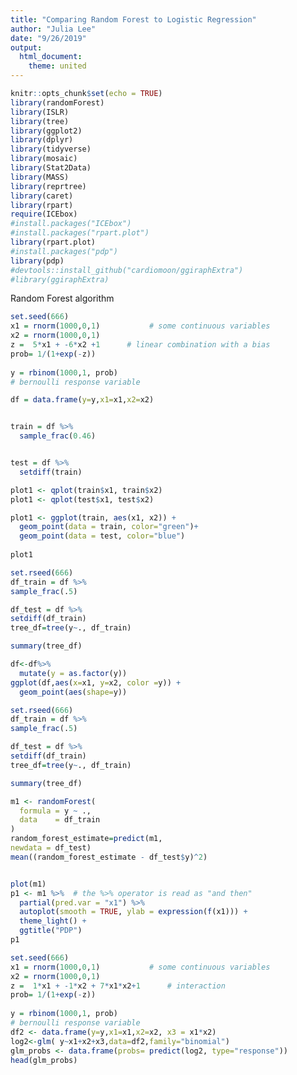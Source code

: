 ```yaml
---
title: "Comparing Random Forest to Logistic Regression"
author: "Julia Lee"
date: "9/26/2019"
output: 
  html_document:
    theme: united
---
```


```r
knitr::opts_chunk$set(echo = TRUE)
library(randomForest)
library(ISLR)
library(tree)
library(ggplot2) 
library(dplyr) 
library(tidyverse)
library(mosaic)
library(Stat2Data)
library(MASS)
library(reprtree)
library(caret)
library(rpart)
require(ICEbox)
#install.packages("ICEbox")
#install.packages("rpart.plot")
library(rpart.plot)
#install.packages("pdp")
library(pdp)
#devtools::install_github("cardiomoon/ggiraphExtra")
#library(ggiraphExtra)
```
Random Forest algorithm

```r
set.seed(666)
x1 = rnorm(1000,0,1)           # some continuous variables 
x2 = rnorm(1000,0,1)
z =  5*x1 + -6*x2 +1      # linear combination with a bias
prob= 1/(1+exp(-z))
   
y = rbinom(1000,1, prob) 
# bernoulli response variable

df = data.frame(y=y,x1=x1,x2=x2) 


train = df %>%
  sample_frac(0.46) 


test = df %>%
  setdiff(train)

plot1 <- qplot(train$x1, train$x2)
plot1 <- qplot(test$x1, test$x2)

plot1 <- ggplot(train, aes(x1, x2)) + 
  geom_point(data = train, color="green")+
  geom_point(data = test, color="blue") 
  
plot1
```

```r
set.rseed(666)
df_train = df %>%
sample_frac(.5) 

df_test = df %>%
setdiff(df_train) 
tree_df=tree(y~., df_train) 

summary(tree_df)
```


```r
df<-df%>%
  mutate(y = as.factor(y))
ggplot(df,aes(x=x1, y=x2, color =y)) +
  geom_point(aes(shape=y))
```




```r
set.rseed(666)
df_train = df %>%
sample_frac(.5) 

df_test = df %>%
setdiff(df_train) 
tree_df=tree(y~., df_train) 

summary(tree_df)

m1 <- randomForest(
  formula = y ~ .,
  data    = df_train
)
random_forest_estimate=predict(m1,
newdata = df_test)
mean((random_forest_estimate - df_test$y)^2)


plot(m1)
p1 <- m1 %>%  # the %>% operator is read as "and then"
  partial(pred.var = "x1") %>%
  autoplot(smooth = TRUE, ylab = expression(f(x1))) +
  theme_light() +
  ggtitle("PDP")
p1

```


```r

set.seed(666)
x1 = rnorm(1000,0,1)           # some continuous variables 
x2 = rnorm(1000,0,1)
z =  1*x1 + -1*x2 + 7*x1*x2+1      # interaction
prob= 1/(1+exp(-z))
   
y = rbinom(1000,1, prob) 
# bernoulli response variable
df2 <- data.frame(y=y,x1=x1,x2=x2, x3 = x1*x2)
log2<-glm( y~x1+x2+x3,data=df2,family="binomial")
glm_probs <- data.frame(probs= predict(log2, type="response")) 
head(glm_probs)
```









